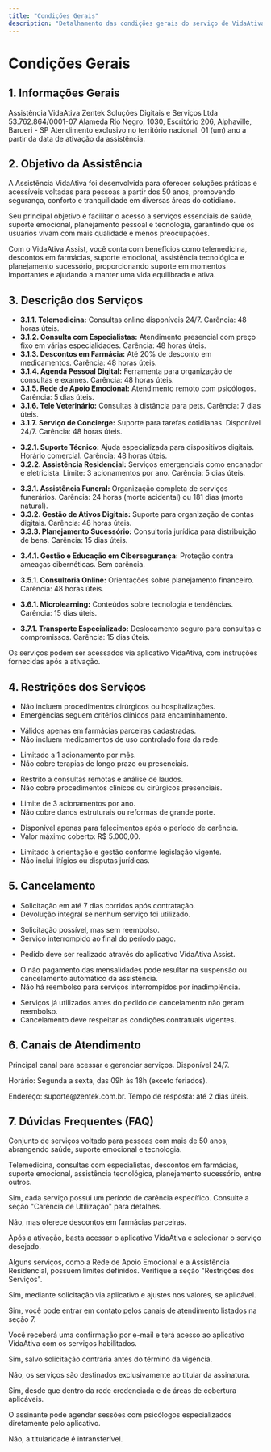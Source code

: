 ```yaml
---
title: "Condições Gerais"
description: "Detalhamento das condições gerais do serviço de VidaAtiva, incluindo informações gerais, serviços oferecidos e restrições."
---
```


# Condições Gerais

## 1. Informações Gerais

<AccordionGroup>
  <Accordion title="Nome do Serviço">
    Assistência VidaAtiva
  </Accordion>

  <Accordion title="Responsável">
    Zentek Soluções Digitais e Serviços Ltda
  </Accordion>

  <Accordion title="CNPJ">
    53.762.864/0001-07
  </Accordion>

  <Accordion title="Endereço">
    Alameda Rio Negro, 1030, Escritório 206, Alphaville, Barueri - SP
  </Accordion>

  <Accordion title="Abrangência Geográfica">
    Atendimento exclusivo no território nacional.
  </Accordion>

  <Accordion title="Início e Fim de Vigência">
    01 (um) ano a partir da data de ativação da assistência.
  </Accordion>
</AccordionGroup>

## 2. Objetivo da Assistência

A Assistência VidaAtiva foi desenvolvida para oferecer soluções práticas e acessíveis voltadas para pessoas a partir dos 50 anos, promovendo segurança, conforto e tranquilidade em diversas áreas do cotidiano.

Seu principal objetivo é facilitar o acesso a serviços essenciais de saúde, suporte emocional, planejamento pessoal e tecnologia, garantindo que os usuários vivam com mais qualidade e menos preocupações.

Com o VidaAtiva Assist, você conta com benefícios como telemedicina, descontos em farmácias, suporte emocional, assistência tecnológica e planejamento sucessório, proporcionando suporte em momentos importantes e ajudando a manter uma vida equilibrada e ativa.


## 3. Descrição dos Serviços

<AccordionGroup>

<Accordion title="3.1 Vida e Equilíbrio">
  <ul>
    <li><strong>3.1.1. Telemedicina:</strong> Consultas online disponíveis 24/7. Carência: 48 horas úteis.</li>
    <li><strong>3.1.2. Consulta com Especialistas:</strong> Atendimento presencial com preço fixo em várias especialidades. Carência: 48 horas úteis.</li>
    <li><strong>3.1.3. Descontos em Farmácia:</strong> Até 20% de desconto em medicamentos. Carência: 48 horas úteis.</li>
    <li><strong>3.1.4. Agenda Pessoal Digital:</strong> Ferramenta para organização de consultas e exames. Carência: 48 horas úteis.</li>
    <li><strong>3.1.5. Rede de Apoio Emocional:</strong> Atendimento remoto com psicólogos. Carência: 5 dias úteis.</li>
    <li><strong>3.1.6. Tele Veterinário:</strong> Consultas à distância para pets. Carência: 7 dias úteis.</li>
    <li><strong>3.1.7. Serviço de Concierge:</strong> Suporte para tarefas cotidianas. Disponível 24/7. Carência: 48 horas úteis.</li>
  </ul>
</Accordion>

<Accordion title="3.2 Meu Amigo Tech">
  <ul>
    <li><strong>3.2.1. Suporte Técnico:</strong> Ajuda especializada para dispositivos digitais. Horário comercial. Carência: 48 horas úteis.</li>
    <li><strong>3.2.2. Assistência Residencial:</strong> Serviços emergenciais como encanador e eletricista. Limite: 3 acionamentos por ano. Carência: 5 dias úteis.</li>
  </ul>
</Accordion>

<Accordion title="3.3 Meu Legado">
  <ul>
    <li><strong>3.3.1. Assistência Funeral:</strong> Organização completa de serviços funerários. Carência: 24 horas (morte acidental) ou 181 dias (morte natural).</li>
    <li><strong>3.3.2. Gestão de Ativos Digitais:</strong> Suporte para organização de contas digitais. Carência: 48 horas úteis.</li>
    <li><strong>3.3.3. Planejamento Sucessório:</strong> Consultoria jurídica para distribuição de bens. Carência: 15 dias úteis.</li>
  </ul>
</Accordion>

<Accordion title="3.4 Guardião Digital">
  <ul>
    <li><strong>3.4.1. Gestão e Educação em Cibersegurança:</strong> Proteção contra ameaças cibernéticas. Sem carência.</li>
  </ul>
</Accordion>

<Accordion title="3.5 Suporte Financeiro">
  <ul>
    <li><strong>3.5.1. Consultoria Online:</strong> Orientações sobre planejamento financeiro. Carência: 48 horas úteis.</li>
  </ul>
</Accordion>

<Accordion title="3.6 Assistência Mente Ativa">
  <ul>
    <li><strong>3.6.1. Microlearning:</strong> Conteúdos sobre tecnologia e tendências. Carência: 15 dias úteis.</li>
  </ul>
</Accordion>

<Accordion title="3.7 Vai-e-Volta">
  <ul>
    <li><strong>3.7.1. Transporte Especializado:</strong> Deslocamento seguro para consultas e compromissos. Carência: 15 dias úteis.</li>
  </ul>
</Accordion>

<Accordion title="3.8 Forma de Utilização">
  <p>Os serviços podem ser acessados via aplicativo VidaAtiva, com instruções fornecidas após a ativação.</p>
</Accordion>

</AccordionGroup>

## 4. Restrições dos Serviços

<AccordionGroup>
<Accordion title="Telemedicina e Consulta com Especialistas">
  <ul>
    <li>Não incluem procedimentos cirúrgicos ou hospitalizações.</li>
    <li>Emergências seguem critérios clínicos para encaminhamento.</li>
  </ul>
</Accordion>
<Accordion title="Descontos em Farmácia">
  <ul>
    <li>Válidos apenas em farmácias parceiras cadastradas.</li>
    <li>Não incluem medicamentos de uso controlado fora da rede.</li>
  </ul>
</Accordion>
<Accordion title="Rede de Apoio Emocional">
  <ul>
    <li>Limitado a 1 acionamento por mês.</li>
    <li>Não cobre terapias de longo prazo ou presenciais.</li>
  </ul>
</Accordion>
<Accordion title="Tele Veterinário">
  <ul>
    <li>Restrito a consultas remotas e análise de laudos.</li>
    <li>Não cobre procedimentos clínicos ou cirúrgicos presenciais.</li>
  </ul>
</Accordion>
<Accordion title="Assistência Residencial">
  <ul>
    <li>Limite de 3 acionamentos por ano.</li>
    <li>Não cobre danos estruturais ou reformas de grande porte.</li>
  </ul>
</Accordion>
<Accordion title="Assistência Funeral">
  <ul>
    <li>Disponível apenas para falecimentos após o período de carência.</li>
    <li>Valor máximo coberto: R$ 5.000,00.</li>
  </ul>
</Accordion>
<Accordion title="Gestão de Ativos Digitais e Planejamento Sucessório">
  <ul>
    <li>Limitado à orientação e gestão conforme legislação vigente.</li>
    <li>Não inclui litígios ou disputas jurídicas.</li>
  </ul>
</Accordion>
</AccordionGroup>

## 5. Cancelamento

<AccordionGroup>
<Accordion title="5.1 Cancelamento por Arrependimento">
  <ul>
    <li>Solicitação em até 7 dias corridos após contratação.</li>
    <li>Devolução integral se nenhum serviço foi utilizado.</li>
  </ul>
</Accordion>
<Accordion title="5.2 Cancelamento após o Período de Arrependimento">
  <ul>
    <li>Solicitação possível, mas sem reembolso.</li>
    <li>Serviço interrompido ao final do período pago.</li>
  </ul>
</Accordion>
<Accordion title="5.3 Procedimento de Cancelamento">
  <ul>
    <li>Pedido deve ser realizado através do aplicativo VidaAtiva Assist.</li>
  </ul>
</Accordion>
<Accordion title="5.4 Cancelamento por Inadimplência">
  <ul>
    <li>O não pagamento das mensalidades pode resultar na suspensão ou cancelamento automático da assistência.</li>
    <li>Não há reembolso para serviços interrompidos por inadimplência.</li>
  </ul>
</Accordion>
<Accordion title="5.5 Regras Gerais">
  <ul>
    <li>Serviços já utilizados antes do pedido de cancelamento não geram reembolso.</li>
    <li>Cancelamento deve respeitar as condições contratuais vigentes.</li>
  </ul>
</Accordion>
</AccordionGroup>

## 6. Canais de Atendimento

<AccordionGroup>
<Accordion title="6.1 Aplicativo VidaAtiva">
  <p>Principal canal para acessar e gerenciar serviços. Disponível 24/7.</p>
</Accordion>
<Accordion title="6.2 Central de Atendimento">
  <p>Horário: Segunda a sexta, das 09h às 18h (exceto feriados).</p>
</Accordion>
<Accordion title="6.3 E-mail de Suporte">
  <p>Endereço: suporte@zentek.com.br. Tempo de resposta: até 2 dias úteis.</p>
</Accordion>
</AccordionGroup>

## 7. Dúvidas Frequentes (FAQ)

<AccordionGroup>
<Accordion title="O que é a Assistência VidaAtiva?">
  <p>Conjunto de serviços voltado para pessoas com mais de 50 anos, abrangendo saúde, suporte emocional e tecnologia.</p>
</Accordion>
<Accordion title="Quais serviços estão incluídos?">
  <p>Telemedicina, consultas com especialistas, descontos em farmácias, suporte emocional, assistência tecnológica, planejamento sucessório, entre outros.</p>
</Accordion>
<Accordion title="Há alguma carência para os serviços?">
  <p>Sim, cada serviço possui um período de carência específico. Consulte a seção "Carência de Utilização" para detalhes.</p>
</Accordion>
<Accordion title="A assistência cobre custos com medicamentos?">
  <p>Não, mas oferece descontos em farmácias parceiras.</p>
</Accordion>
<Accordion title="Como acessar os serviços?">
  <p>Após a ativação, basta acessar o aplicativo VidaAtiva e selecionar o serviço desejado.</p>
</Accordion>
<Accordion title="Os serviços possuem limite de uso?">
  <p>Alguns serviços, como a Rede de Apoio Emocional e a Assistência Residencial, possuem limites definidos. Verifique a seção "Restrições dos Serviços".</p>
</Accordion>
<Accordion title="Posso mudar de pacote durante a vigência?">
  <p>Sim, mediante solicitação via aplicativo e ajustes nos valores, se aplicável.</p>
</Accordion>
<Accordion title="Há suporte disponível em caso de dúvidas?">
  <p>Sim, você pode entrar em contato pelos canais de atendimento listados na seção 7.</p>
</Accordion>
<Accordion title="Como sei que minha assistência está ativa?">
  <p>Você receberá uma confirmação por e-mail e terá acesso ao aplicativo VidaAtiva com os serviços habilitados.</p>
</Accordion>
<Accordion title="Os serviços são renovados automaticamente?">
  <p>Sim, salvo solicitação contrária antes do término da vigência.</p>
</Accordion>
<Accordion title="Os serviços são válidos para familiares?">
  <p>Não, os serviços são destinados exclusivamente ao titular da assinatura.</p>
</Accordion>
<Accordion title="Os serviços funcionam em todo o Brasil?">
  <p>Sim, desde que dentro da rede credenciada e de áreas de cobertura aplicáveis.</p>
</Accordion>
<Accordion title="Como funciona a Rede de Apoio Emocional?">
  <p>O assinante pode agendar sessões com psicólogos especializados diretamente pelo aplicativo.</p>
</Accordion>
<Accordion title="É possível transferir a titularidade da assistência?">
  <p>Não, a titularidade é intransferível.</p>
</Accordion>
</AccordionGroup>
